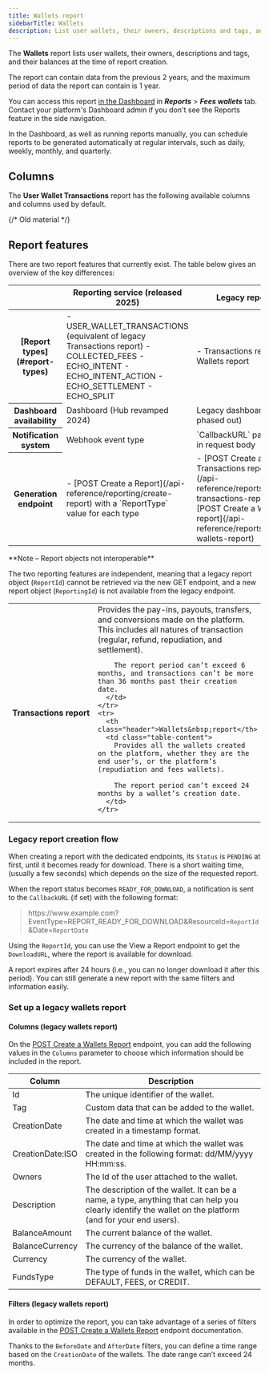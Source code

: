 ```yaml
---
title: Wallets report
sidebarTitle: Wallets
description: List user wallets, their owners, descriptions and tags, and their balances at the time of report creation
---
```


The **Wallets** report lists user wallets, their owners, descriptions and tags, and their balances at the time of report creation.

The report can contain data from the previous 2 years, and the maximum period of data the report can contain is 1 year.

You can access this report <a href="https://hub.mangopay.com/" target="_blank">in the Dashboard</a> in ***Reports*** > ***Fees wallets*** tab. Contact your platform's Dashboard admin if you don't see the Reports feature in the side navigation.

In the Dashboard, as well as running reports manually, you can schedule reports to be generated automatically at regular intervals, such as daily, weekly, monthly, and quarterly.

## Columns

The **User Wallet Transactions** report has the following available columns and columns used by default.

{/* Old material */}

## Report features

There are two report features that currently exist. The table below gives an overview of the key differences: 

<table class="header-column">
<thead>
<tr>
<th>
</th>
<th class="header">Reporting service (released 2025)</th>
<th class="header">Legacy reports</th>
</tr>
</thead>
<tbody>
<tr>
<th class="header">[Report types](#report-types)</th>
<td class="table-content">
- USER_WALLET_TRANSACTIONS (equivalent of legacy Transactions report)
- COLLECTED_FEES
- ECHO_INTENT
- ECHO_INTENT_ACTION
- ECHO_SETTLEMENT
- ECHO_SPLIT
</td>
<td class="table-content">
- Transactions report
- Wallets report
</td>
</tr>
<tr>
<th class="header">Dashboard availability</th>
<td class="table-content">
Dashboard (Hub revamped 2024)
</td>
<td class="table-content">
Legacy dashboard (being phased out)
</td>
</tr>
<tr>
<th class="header">Notification system</th>
<td class="table-content">
Webhook event type
</td>
<td class="table-content">
`CallbackURL` parameter in request body
</td>
</tr>
<tr>
<th class="header">Generation endpoint</th>
<td class="table-content">
- [POST Create a Report](/api-reference/reporting/create-report) with a `ReportType` value for each type
</td>
<td class="table-content">
- [POST Create a Transactions report](/api-reference/reports/create-transactions-report)
- [POST Create a Wallets report](/api-reference/reports/create-wallets-report)
</td>
</tr>
</tbody>
</table>

<Note>
**Note – Report objects not interoperable**

The two reporting features are independent, meaning that a legacy report object (`ReportId`) cannot be retrieved via the new GET endpoint, and a new report object (`ReportingId`) is not available from the legacy endpoint.
</Note>

<table class="header-column">
<tbody>
<tr>
  <th class="header">Transactions&nbsp;report</th>
      <td class="table-content">
        Provides the pay-ins, payouts, transfers, and conversions made on the platform. This includes all natures of transaction (regular, refund, repudiation, and settlement).  

        The report period can’t exceed 6 months, and transactions can’t be more than 36 months past their creation date.
      </td>
    </tr>
    <tr>
      <th class="header">Wallets&nbsp;report</th>
      <td class="table-content">
        Provides all the wallets created on the platform, whether they are the end user’s, or the platform’s (repudiation and fees wallets).  

        The report period can’t exceed 24 months by a wallet’s creation date.
      </td>
    </tr>
  </tbody>
</table>

### Legacy report creation flow

When creating a report with the dedicated endpoints, its `Status` is `PENDING` at first, until it becomes ready for download. There is a short waiting time, (usually a few seconds) which depends on the size of the requested report.  

When the report status becomes `READY_FOR_DOWNLOAD`, a notification is sent to the `CallbackURL` (if set) with the following format: 

> https<span>://www</span>.example.com?EventType=REPORT_READY_FOR_DOWNLOAD&ResourceId=`ReportId`&Date=`ReportDate`

Using the `ReportId`, you can use the View a Report endpoint to get the `DownloadURL`, where the report is available for download.  

A report expires after 24 hours (i.e., you can no longer download it after this period). You can still generate a new report with the same filters and information easily.  

### Set up a legacy wallets report

#### Columns (legacy wallets report)

On the <a href="/api-reference/reports/create-wallets-report">POST Create a Wallets Report</a> endpoint, you can add the following values in the `Columns` parameter to choose which information should be included in the report.

<table>
    <thead>
        <tr>
            <th class="header">Column</th>
            <th class="header">Description</th>
        </tr>
    </thead>
    <tbody>
        <tr>
            <td class="table-content">Id</td>
            <td class="table-content">The unique identifier of the wallet.</td>
        </tr>
        <tr>
            <td class="table-content">Tag</td>
            <td class="table-content">Custom data that can be added to the wallet.</td>
        </tr>
        <tr>
            <td class="table-content">CreationDate</td>
            <td class="table-content">The date and time at which the wallet was created in a timestamp format.</td>
        </tr>
        <tr>
            <td class="table-content">CreationDate:ISO</td>
            <td class="table-content">The date and time at which the wallet was created in the following format: dd/MM/yyyy HH:mm:ss.</td>
        </tr>
        <tr>
            <td class="table-content">Owners</td>
            <td class="table-content">The Id of the user attached to the wallet.</td>
        </tr>
        <tr>
            <td class="table-content">Description</td>
            <td class="table-content">The description of the wallet. It can be a name, a type, anything that can help you clearly identify the wallet on the platform (and for your end users).</td>
        </tr>
        <tr>
            <td class="table-content">BalanceAmount</td>
            <td class="table-content">The current balance of the wallet.</td>
        </tr>
        <tr>
            <td class="table-content">BalanceCurrency</td>
            <td class="table-content">The currency of the balance of the wallet.</td>
        </tr>
        <tr>
            <td class="table-content">Currency</td>
            <td class="table-content">The currency of the wallet.</td>
        </tr>
        <tr>
            <td class="table-content">FundsType</td>
            <td class="table-content">The type of funds in the wallet, which can be DEFAULT, FEES, or CREDIT.</td>
        </tr>
    </tbody>
</table> 

#### Filters (legacy wallets report)

In order to optimize the report, you can take advantage of a series of filters available in the <a href="/api-reference/reports/create-wallets-report">POST Create a Wallets Report</a> endpoint documentation.  

Thanks to the `BeforeDate` and `AfterDate` filters, you can define a time range based on the `CreationDate` of the wallets. The date range can’t exceed 24 months.